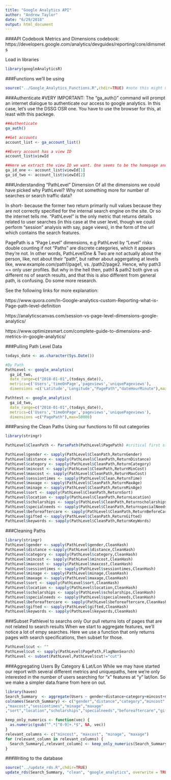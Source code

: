 ```yaml
---
title: "Google Analytics API"
author: "Andrew Taylor"
date: "6/29/2018"
output: html_document
---
```


###API Codebook
Metrics and Dimensions codebook: https://developers.google.com/analytics/devguides/reporting/core/dimsmets

Load in libraries
```r
library(googleAnalyticsR)
```

###Functions we'll be using
```r
source("../Google_Analytics_Functions.R",chdir=TRUE) #note this might not read the script directly, if you get an error just open the script and run the code from there
```


###Authenticate
#VERY IMPORTANT:
The "ga_auth()" command will prompt an internet dialogue to authenticate our access to google analytics. In this case, let's use the DSSG OSR one. You have to use the browser for this, at least with this packege. 
```r
##Authenticate
ga_auth()

##Get accounts
account_list <- ga_account_list()

##Every account has a view ID
account_list$viewId

##Here we extract the view ID we want. One seems to be the homepage and two seems to be the search engine.
ga_id_one <- account_list$viewId[1]
ga_id_two <- account_list$viewId[2]
```

###Understanding "PathLevel" Dimension 
Of all the dimensions we could have picked why PathLevel? Why not something more for number of searches or search traffic data? 

In short- because the former two return primarily null values because they are not correctly specified for the internal search engine on the site. Or so the internet tells me. "PathLevel" is the only metric that returns details related to user searches (in this case at the user level, though we could perform "session" analysis with say, page views), in the form of the url which contains the search features.

PagePath is a "Page Level" dimensions, e.g PathLevel by "Level" risks double counting if not "Paths" are discrete categories, which it appears they're not. In other words, PathLevelOne & Two are not actually about the person, like, not about their "path", but rather about aggergating at levels like, www.example.com/path1/page1, vs. /path2/page2. Hence, why path3 == only user profiles. But why in the hell then, path1 & path2 both give us different ns of search results, and that this is also different from general path, is confusing. Do some more research. 

See the following links for more explanation:

https://www.quora.com/In-Google-analytics-custom-Reporting-what-is-Page-path-level-definition

https://analyticscanvas.com/session-vs-page-level-dimensions-google-analytics/

https://www.optimizesmart.com/complete-guide-to-dimensions-and-metrics-in-google-analytics/

###Pulling Path Level Data
```r
todays_date <- as.character(Sys.Date())

#By Path
PathLevel <- google_analytics(
  ga_id_two, 
  date_range=c("2018-01-01",(todays_date)),
  metrics=c('Users','timeOnPage','pageviews','uniquePageviews'),
  dimensions =c('Latitude','Longitude',"PagePath","dateHourMinute"),max=50000)

Pathtest <- google_analytics(
  ga_id_two, 
  date_range=c("2018-01-01",(todays_date)),
  metrics=c('Users','timeOnPage','pageviews','uniquePageviews'),
  dimensions =c("PagePath"),max=50000)
```

###Parsing the Clean Paths
Using our functions to fill out categories
```r
library(stringr)

PathLevel$CleanPath <- ParsePath(PathLevel$PagePath) #critical first stage, standardizes the different features of the html hash

PathLevel$gender <- sapply(PathLevel$CleanPath,ReturnGender)
PathLevel$distance <- sapply(PathLevel$CleanPath,ReturnDistance)
PathLevel$category <- sapply(PathLevel$CleanPath,ReturnCategory)
PathLevel$mincost <- sapply(PathLevel$CleanPath,ReturnMinCost)
PathLevel$maxcost <- sapply(PathLevel$CleanPath,ReturnMaxCost)
PathLevel$sessiontimes <- sapply(PathLevel$Clean,ReturnTime)
PathLevel$maxage <- sapply(PathLevel$CleanPath,ReturnMaxAge)
PathLevel$minage <- sapply(PathLevel$CleanPath,ReturnMinAge)
PathLevel$sort <- sapply(PathLevel$CleanPath,ReturnSort)
PathLevel$location <- sapply(PathLevel$CleanPath,ReturnLocation)
PathLevel$scholarships <- sapply(PathLevel$CleanPath,Returnscholarships)
PathLevel$specialneeds <- sapply(PathLevel$CleanPath,ReturnspecialNeeds)
PathLevel$beforeaftercare <- sapply(PathLevel$CleanPath,ReturnBeforeCare)
PathLevel$gifted <- sapply(PathLevel$CleanPath,ReturnGifted)
PathLevel$keywords <- sapply(PathLevel$CleanPath,ReturnKeyWords)
```

###Cleaning Paths
```r
library(stringr)
PathLevel$gender <- sapply(PathLevel$gender,CleanHash)
PathLevel$distance <-sapply(PathLevel$distance,CleanHash)
PathLevel$category <- sapply(PathLevel$category,CleanHash)
PathLevel$mincost <- sapply(PathLevel$mincost,CleanHash)
PathLevel$maxcost <- sapply(PathLevel$maxcost,CleanHash)
PathLevel$sessiontimes <- sapply(PathLevel$sessiontimes,CleanHash)
PathLevel$minage <- sapply(PathLevel$minage,CleanHash)
PathLevel$maxage <- sapply(PathLevel$maxage,CleanHash)
PathLevel$sort <- sapply(PathLevel$sort,CleanHash)
PathLevel$location <- sapply(PathLevel$location,CleanHash)
PathLevel$scholarships <- sapply(PathLevel$scholarships,CleanHash)
PathLevel$specialneeds <- sapply(PathLevel$specialneeds,CleanHash)
PathLevel$beforeaftercare <- sapply(PathLevel$beforeaftercare,CleanHash)
PathLevel$gifted <- sapply(PathLevel$gifted,CleanHash)
PathLevel$keywords <- sapply(PathLevel$keywords,CleanHash)
```

###Subset Pathlevel to searchs only
Our pull returns lots of pages that are not related to search results When we start to aggregate features, we'll notice a lot of empy searches. Here we use a function that only returns pages with search specifications, then subset for those. 
```r
PathLevel$cut <- ""
PathLevel$cut <- sapply(PathLevel$PagePath,FlagNonSearch)
PathLevel <- subset(PathLevel,PathLevel$cut!="cut")
```


###Aggregating Users By Category & Lat/Lon
While we may have started our report with several different metrics and uniquepaths, here we're only interested in the number of users searching for "x" features at "y" lat/lon. So we make a simpler data.frame from here on out. 
```r
library(haven)
Search_Summary  <- aggregate(Users ~ gender+distance+category+mincost+maxcost+sessiontimes+minage+maxage+sort+location+scholarships+specialneeds+beforeaftercare+gifted+keywords+Latitude+Longitude,data=PathLevel,sum,na.rm=TRUE,na.action=NULL)
colnames(Search_Summary) <- c("gender","distance","category","mincost"
,"maxcost","sessiontimes","minage","maxage"
,"sort","location","scholarships","specialneeds","beforeaftercare","gifted","keywords","lat","long","users")
```

```r
keep_only_numerics <- function(vec) {
  as.numeric(gsub("^.*[^0-9]+.*$", NA, vec))
}
relevant_columns <- c("mincost", "maxcost", "minage", "maxage") 
for (relevant_column in relevant_columns) {
  Search_Summary[,relevant_column] <- keep_only_numerics(Search_Summary[,relevant_column])
}
```

###Writing to the database
```r
source("../update_rds.R",chdir=TRUE)
update_rds(Search_Summary, "clean", "google_analytics", overwrite = TRUE)
```
